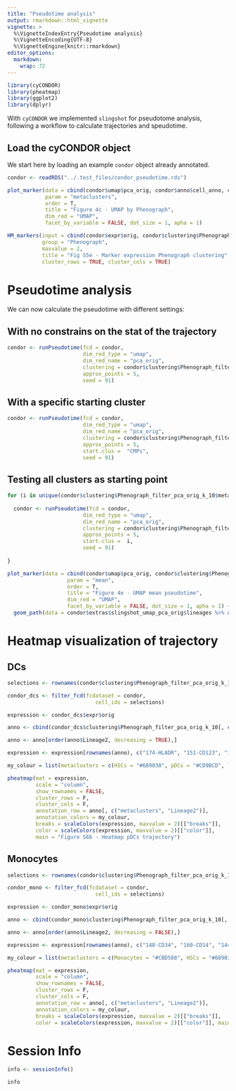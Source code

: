 ```yaml
---
title: "Pseudotime analysis"
output: rmarkdown::html_vignette
vignette: >
  %\VignetteIndexEntry{Pseudotime analysis}
  %\VignetteEncoding{UTF-8}
  %\VignetteEngine{knitr::rmarkdown}
editor_options: 
  markdown: 
    wrap: 72
---
```


```r
library(cyCONDOR)
library(pheatmap)
library(ggplot2)
library(dplyr)
```

With `cyCONDOR` we implemented `slingshot` for pseudotome analysis, following a workflow to calculate trajectories and speudotime.

## Load the cyCONDOR object

We start here by loading an example `condor` object already annotated.

```r
condor <- readRDS("../.test_files/condor_pseudotime.rds")
```

```r
plot_marker(data = cbind(condor$umap$pca_orig, condor$anno$cell_anno, condor$clustering$Phenograph_filter_pca_orig_k_10), 
            param = "metaclusters", 
            order = T, 
            title = "Figure 4c - UMAP by Phenograph", 
            dim_red = "UMAP", 
            facet_by_variable = FALSE, dot_size = 1, apha = 1)
```

```r
HM_markers(input = cbind(condor$expr$orig, condor$clustering$Phenograph_filter_pca_orig_k_10), 
           group = "Phenograph",
           maxvalue = 2, 
           title = "Fig S5e - Marker expression Phenograph clustering", 
           cluster_rows = TRUE, cluster_cols = TRUE)
```

# Pseudotime analysis

We can now calculate the pseudotime with different settings:

## With no constrains on the stat of the trajectory

```r
condor <- runPseudotime(fcd = condor, 
                        dim_red_type = "umap", 
                        dim_red_name = "pca_orig",
                        clustering = condor$clustering$Phenograph_filter_pca_orig_k_10$metaclusters, 
                        approx_points = 5, 
                        seed = 91)
```

## With a specific starting cluster

```r
condor <- runPseudotime(fcd = condor, 
                        dim_red_type = "umap", 
                        dim_red_name = "pca_orig",
                        clustering = condor$clustering$Phenograph_filter_pca_orig_k_10$metaclusters, 
                        approx_points = 5,
                        start.clus =  "CMPs",
                        seed = 91)
```

## Testing all clusters as starting point

```r
for (i in unique(condor$clustering$Phenograph_filter_pca_orig_k_10$metaclusters)[1:5]) {
  
  condor <- runPseudotime(fcd = condor, 
                        dim_red_type = "umap", 
                        dim_red_name = "pca_orig",
                        clustering = condor$clustering$Phenograph_filter_pca_orig_k_10$metaclusters, 
                        approx_points = 5,
                        start.clus =  i,
                        seed = 91)
  
}
```

```r
plot_marker(data = cbind(condor$umap$pca_orig, condor$clustering$Phenograph_filter_pca_orig_k_10, condor$pseudotime$slingshot_umap_pca_orig), 
                   param = "mean", 
                   order = T, 
                   title = "Figure 4e - UMAP mean pseudotime", 
                   dim_red = "UMAP", 
                   facet_by_variable = FALSE, dot_size = 1, apha = 1) + 
  geom_path(data = condor$extras$slingshot_umap_pca_orig$lineages %>% arrange(Order), aes(group = Lineage), size = 0.5)
```

# Heatmap visualization of trajectory

## DCs
```r
selections <- rownames(condor$clustering$Phenograph_filter_pca_orig_k_10[condor$clustering$Phenograph_filter_pca_orig_k_10$metaclusters %in% c("HSCs", "Pre-DC", "pDCs"), ])

condor_dcs <- filter_fcd(fcdataset = condor,
                            cell_ids = selections)
```

```r
expression <- condor_dcs$expr$orig

anno <- cbind(condor_dcs$clustering$Phenograph_filter_pca_orig_k_10[, c("Phenograph", "metaclusters")], condor_dcs$pseudotime$slingshot_umap_pca_orig)

anno <- anno[order(anno$Lineage2, decreasing = TRUE),]

expression <- expression[rownames(anno), c("174-HLADR", "151-CD123", "148-CD34")]

my_colour = list(metaclusters = c(HSCs = "#689030", pDCs = "#CD9BCD", `Pre-DC` = "#2B3990"))
```

```r
pheatmap(mat = expression, 
         scale = "column", 
         show_rownames = FALSE, 
         cluster_rows = F, 
         cluster_cols = F, 
         annotation_row = anno[, c("metaclusters", "Lineage2")], 
         annotation_colors = my_colour, 
         breaks = scaleColors(expression, maxvalue = 2)[["breaks"]], 
         color = scaleColors(expression, maxvalue = 2)[["color"]], 
         main = "Figure S6b - Heatmap pDCs trajectory")
```

## Monocytes
```r
selections <- rownames(condor$clustering$Phenograph_filter_pca_orig_k_10[condor$clustering$Phenograph_filter_pca_orig_k_10$metaclusters %in% c("HSCs", "CMPs", "Myeloblast", "Monocytes"), ])

condor_mono <- filter_fcd(fcdataset = condor,
                            cell_ids = selections)
```

```r
expression <- condor_mono$expr$orig

anno <- cbind(condor_mono$clustering$Phenograph_filter_pca_orig_k_10[, c("Phenograph", "metaclusters")], condor_mono$pseudotime$slingshot_umap_pca_orig)

anno <- anno[order(anno$Lineage2, decreasing = FALSE),]

expression <- expression[rownames(anno), c("148-CD34", "160-CD14", "144-CD11b")]

my_colour = list(metaclusters = c(Monocytes = "#CBD588", HSCs = "#689030", Myeloblast = "#DA5724", CMPs = "#F7941D"))
```

```r
pheatmap(mat = expression, 
         scale = "column", 
         show_rownames = FALSE, 
         cluster_rows = F, 
         cluster_cols = F, 
         annotation_row = anno[, c("metaclusters", "Lineage2")], 
         annotation_colors = my_colour, 
         breaks = scaleColors(expression, maxvalue = 2)[["breaks"]], 
         color = scaleColors(expression, maxvalue = 2)[["color"]], main = "Figure 4f - Heatmap Monocytes pseudotime")
```

# Session Info
```r
info <- sessionInfo()

info
```
